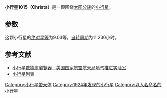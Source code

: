 {{Infobox planet
| bgcolour = #FFFFC0
| name = 1015 Christa
| symbol = 
| image = 
| caption = 
| discovery = yes
| discovery_ref = 
| discoverer = [[K._Reinmuth|K. Reinmuth]]
| discovery_site = [[王座山天文台|海德堡]] 
| discovered = 1924年1月31日
| designations = yes
| mp_name = 
| named_after = 
| alt_names = 1924 QF
| mp_category = [[小行星帶|主帶]]
| orbit_ref = <ref>[http://ssd.jpl.nasa.gov/sbdb.cgi?sstr=1015 1015 Christa (1924 QF)]</ref>
| epoch = 2013年6月15日
| aphelion = {{convert|3.473915650746045|AU|km|3|abbr=on|lk=out}}
| perihelion = {{convert|2.940720443750953|AU|km|3|abbr=on}}
| semimajor = {{convert|3.207318047248499|AU|km|3|abbr=on}}
| eccentricity = 0.08312166101714047
| period = 2098.028912762116 [[日|日]]<br />5.74[[儒略年|儒略年]]
| avg_speed = 
| inclination = 9.461793624783281°
| asc_node = 120.44649656937°
| mean_anomaly = 286.0081467697099°
| arg_peri = 283.8956200939708
| satellites = 
| physical_characteristics = yes
| dimensions = 
| mass = 
| density = 
| surface_grav = 
| escape_velocity = 
| sidereal_day = 
| axial_tilt = 
| pole_ecliptic_lat = 
| pole_ecliptic_lon = 
| albedo = 
| temperatures= 
| temp_name1 = 
| mean_temp_1 = 
| max_temp_1 = 
| temp_name2 = 
| max_temp_2 = 
| spectral_type = 
| abs_magnitude = 9.03
}}

'''小行星1015（Christa）'''是一颗围绕[[太阳|太阳]][[公转|公转]]的[[小行星|小行星]]。

==参数==
这颗小行星的[[绝对星等|绝对星等]]为9.03等，[[自转周期|自转周期]]为11.230小时。

==参考文献==
{{reflist}}

*[http://ssd.jpl.nasa.gov/sbdb.cgi#top 小行星數據庫瀏覽器－美国国家航空航天局喷气推进实验室] {{Wayback|url=http://ssd.jpl.nasa.gov/sbdb.cgi#top |date=20100929043420 }}
*[http://cfa-www.harvard.edu/iau/lists/NumberedMPs.txt 小行星列表] {{Wayback|url=http://cfa-www.harvard.edu/iau/lists/NumberedMPs.txt |date=20080517010638 }}

{{Minor Planet Number|[[小行星1014|小行星1014]]|[[小行星1016|小行星1016]]}}
{{小天体}}

[[Category:小行星带天体|Category:小行星带天体]]
[[Category:1924年发现的小行星|Category:1924年发现的小行星]]
[[Category:以人名命名的小行星|Category:以人名命名的小行星]]